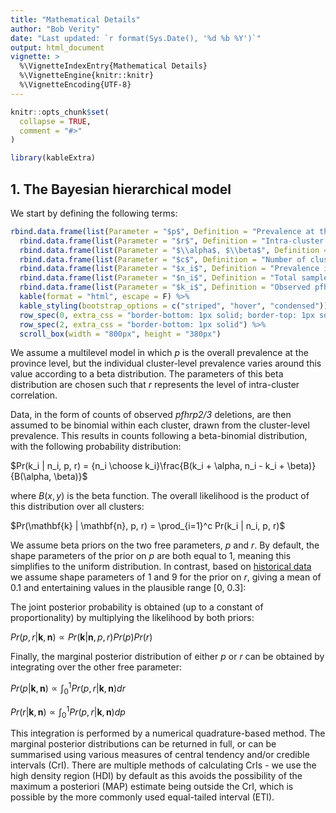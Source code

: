 ---
title: "Mathematical Details"
author: "Bob Verity"
date: "Last updated: `r format(Sys.Date(), '%d %b %Y')`"
output: html_document
vignette: >
  %\VignetteIndexEntry{Mathematical Details}
  %\VignetteEngine{knitr::knitr}
  %\VignetteEncoding{UTF-8}
---

```{r, include = FALSE}
knitr::opts_chunk$set(
  collapse = TRUE,
  comment = "#>"
)
```
```{r, echo=FALSE, message=FALSE, warning=FALSE}
library(kableExtra)
```


## 1. The Bayesian hierarchical model

We start by defining the following terms:

```{r, echo=FALSE, message=FALSE, warnings=FALSE}
rbind.data.frame(list(Parameter = "$p$", Definition = "Prevalence at the province level. This is usually the main thing we are interested in estimating")) %>%
  rbind.data.frame(list(Parameter = "$r$", Definition = "Intra-cluster correlation coefficient (between 0 and 1)")) %>%
  rbind.data.frame(list(Parameter = "$\\alpha$, $\\beta$", Definition = "Shape parameters of beta prior on cluster-level prevalence. Defined based on other model parameters as follows:<br>$\\alpha = p(1/r - 1)$<br>$\\beta = (1 - p)(1/r - 1)$")) %>%
  rbind.data.frame(list(Parameter = "$c$", Definition = "Number of clusters (sites)")) %>%
  rbind.data.frame(list(Parameter = "$x_i$", Definition = "Prevalence in cluster $i$")) %>%
  rbind.data.frame(list(Parameter = "$n_i$", Definition = "Total sample size in cluster $i$")) %>%
  rbind.data.frame(list(Parameter = "$k_i$", Definition = "Observed pfhrp2/3 deletions in cluster $i$")) %>%
  kable(format = "html", escape = F) %>%
  kable_styling(bootstrap_options = c("striped", "hover", "condensed")) %>%
  row_spec(0, extra_css = "border-bottom: 1px solid; border-top: 1px solid") %>%
  row_spec(2, extra_css = "border-bottom: 1px solid") %>%
  scroll_box(width = "800px", height = "380px")
```

We assume a multilevel model in which $p$ is the overall prevalence at the province level, but the individual cluster-level prevalence varies around this value according to a beta distribution. The parameters of this beta distribution are chosen such that $r$ represents the level of intra-cluster correlation.

Data, in the form of counts of observed *pfhrp2/3* deletions, are then assumed to be binomial within each cluster, drawn from the cluster-level prevalence. This results in counts following a beta-binomial distribution, with the following probability distribution:

$Pr(k_i | n_i, p, r) = {n_i \choose k_i}\frac{B(k_i + \alpha, n_i - k_i + \beta)}{B(\alpha, \beta)}$

where $B(x, y)$ is the beta function. The overall likelihood is the product of this distribution over all clusters:

$Pr(\mathbf{k} | \mathbf{n}, p, r) = \prod_{i=1}^c Pr(k_i | n_i, p, r)$

We assume beta priors on the two free parameters, $p$ and $r$. By default, the shape parameters of the prior on $p$ are both equal to 1, meaning this simplifies to the uniform distribution. In contrast, based on [historical data](articles/historical_analysis.html) we assume shape parameters of 1 and 9 for the prior on $r$, giving a mean of 0.1 and entertaining values in the plausible range [0, 0.3]:

The joint posterior probability is obtained (up to a constant of proportionality) by multiplying the likelihood by both priors:

$Pr(p, r | \mathbf{k}, \mathbf{n}) \propto Pr(\mathbf{k} | \mathbf{n}, p, r)Pr(p)Pr(r)$

Finally, the marginal posterior distribution of either $p$ or $r$ can be obtained by integrating over the other free parameter:

$Pr(p | \mathbf{k}, \mathbf{n}) \propto \int_0^1 Pr(p, r | \mathbf{k}, \mathbf{n}) dr$

$Pr(r | \mathbf{k}, \mathbf{n}) \propto \int_0^1 Pr(p, r | \mathbf{k}, \mathbf{n}) dp$

This integration is performed by a numerical quadrature-based method. The marginal posterior distributions can be returned in full, or can be summarised using various measures of central tendency and/or credible intervals (CrI). There are multiple methods of calculating CrIs - we use the high density region (HDI) by default as this avoids the possibility of the maximum a posteriori (MAP) estimate being outside the CrI, which is possible by the more commonly used equal-tailed interval (ETI).
